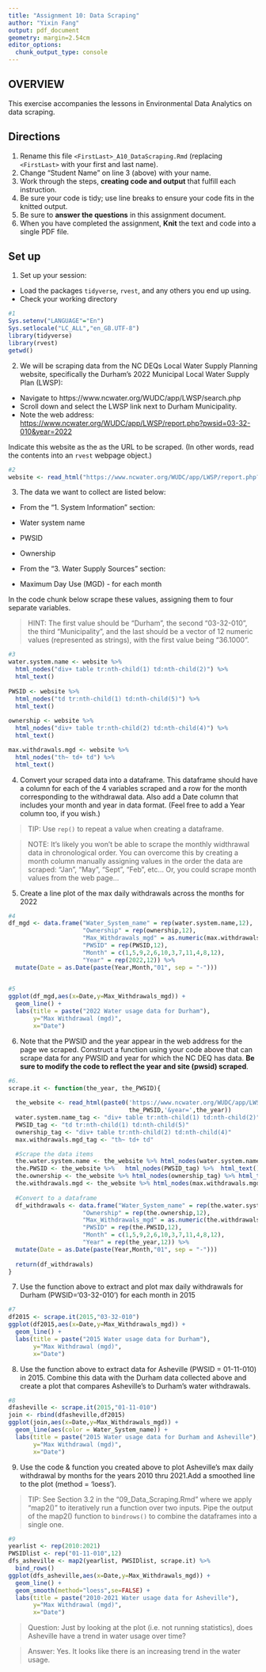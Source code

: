 ```yaml
---
title: "Assignment 10: Data Scraping"
author: "Yixin Fang"
output: pdf_document
geometry: margin=2.54cm
editor_options: 
  chunk_output_type: console
---
```


## OVERVIEW

This exercise accompanies the lessons in Environmental Data Analytics on data scraping. 

## Directions
1. Rename this file `<FirstLast>_A10_DataScraping.Rmd` (replacing `<FirstLast>` with your first and last name).
2. Change "Student Name" on line 3 (above) with your name.
3. Work through the steps, **creating code and output** that fulfill each instruction.
4. Be sure your code is tidy; use line breaks to ensure your code fits in the knitted output.
5. Be sure to **answer the questions** in this assignment document.
6. When you have completed the assignment, **Knit** the text and code into a single PDF file.


## Set up 
1. Set up your session:

* Load the packages `tidyverse`, `rvest`, and any others you end up using.
* Check your working directory

```r
#1
Sys.setenv("LANGUAGE"="En")
Sys.setlocale("LC_ALL","en_GB.UTF-8")
library(tidyverse)
library(rvest)
getwd()
```

2. We will be scraping data from the NC DEQs Local Water Supply Planning website, specifically the Durham's 2022 Municipal Local Water Supply Plan (LWSP): 
 * Navigate to https://www.ncwater.org/WUDC/app/LWSP/search.php
 * Scroll down and select the LWSP link next to Durham Municipality. 
 * Note the web address: <https://www.ncwater.org/WUDC/app/LWSP/report.php?pwsid=03-32-010&year=2022>
 
Indicate this website as the as the URL to be scraped. (In other words, read the contents into an `rvest` webpage object.)

```r
#2
website <- read_html("https://www.ncwater.org/WUDC/app/LWSP/report.php?pwsid=03-32-010&year=2022")

```

3. The data we want to collect are listed below:

* From the "1. System Information" section:
 * Water system name
 * PWSID
 * Ownership
 
* From the "3. Water Supply Sources" section:
 * Maximum Day Use (MGD) - for each month

In the code chunk below scrape these values, assigning them to four separate variables.

>HINT: The first value should be "Durham", the second "03-32-010", the third "Municipality", and the last should be a vector of 12 numeric values (represented as strings), with the first value being "36.1000".

```r
#3
water.system.name <- website %>% 
  html_nodes("div+ table tr:nth-child(1) td:nth-child(2)") %>%
  html_text()
  
PWSID <- website %>% 
  html_nodes("td tr:nth-child(1) td:nth-child(5)") %>% 
  html_text()
  
ownership <- website %>% 
  html_nodes("div+ table tr:nth-child(2) td:nth-child(4)") %>% 
  html_text()

max.withdrawals.mgd <- website %>% 
  html_nodes("th~ td+ td") %>% 
  html_text()

```


4. Convert your scraped data into a dataframe. This dataframe should have a column for each of the 4 variables scraped and a row for the month corresponding to the withdrawal data. Also add a Date column that includes your month and year in data format. (Feel free to add a Year column too, if you wish.)

>TIP: Use `rep()` to repeat a value when creating a dataframe.

>NOTE: It's likely you won't be able to scrape the monthly widthrawal data in chronological order. You can overcome this by creating a month column manually assigning values in the order the data are scraped: "Jan", "May", "Sept", "Feb", etc... Or, you could scrape month values from the web page...

5. Create a line plot of the max daily withdrawals across the months for 2022

```r
#4
df_mgd <- data.frame("Water_System_name" = rep(water.system.name,12),
                     "Ownership" = rep(ownership,12),
                     "Max_Withdrawals_mgd" = as.numeric(max.withdrawals.mgd),
                     "PWSID" = rep(PWSID,12),
                     "Month" = c(1,5,9,2,6,10,3,7,11,4,8,12),
                     "Year" = rep(2022,12)) %>%
  mutate(Date = as.Date(paste(Year,Month,"01", sep = "-")))
                    

#5
ggplot(df_mgd,aes(x=Date,y=Max_Withdrawals_mgd)) + 
  geom_line() + 
  labs(title = paste("2022 Water usage data for Durham"),
       y="Max Withdrawal (mgd)",
       x="Date") 
```

6. Note that the PWSID and the year appear in the web address for the page we scraped. Construct a function using your code above that can scrape data for any PWSID and year for which the NC DEQ has data. **Be sure to modify the code to reflect the year and site (pwsid) scraped**.

```r
#6.
scrape.it <- function(the_year, the_PWSID){
  
  the_website <- read_html(paste0('https://www.ncwater.org/WUDC/app/LWSP/report.php?pwsid=',
                                  the_PWSID,'&year=',the_year))
  water.system.name_tag <- "div+ table tr:nth-child(1) td:nth-child(2)"
  PWSID_tag <- "td tr:nth-child(1) td:nth-child(5)"
  ownership_tag <- "div+ table tr:nth-child(2) td:nth-child(4)"
  max.withdrawals.mgd_tag <- "th~ td+ td"

  #Scrape the data items
  the.water.system.name <- the_website %>% html_nodes(water.system.name_tag) %>% html_text()
  the.PWSID <- the_website %>%   html_nodes(PWSID_tag) %>%  html_text()
  the.ownership <- the_website %>% html_nodes(ownership_tag) %>% html_text()
  the.withdrawals.mgd <- the_website %>% html_nodes(max.withdrawals.mgd_tag) %>% html_text()
  
  #Convert to a dataframe
  df_withdrawals <- data.frame("Water_System_name" = rep(the.water.system.name,12),
                     "Ownership" = rep(the.ownership,12),
                     "Max_Withdrawals_mgd" = as.numeric(the.withdrawals.mgd),
                     "PWSID" = rep(the.PWSID,12),
                     "Month" = c(1,5,9,2,6,10,3,7,11,4,8,12),
                     "Year" = rep(the_year,12)) %>%
  mutate(Date = as.Date(paste(Year,Month,"01", sep = "-")))
  
  return(df_withdrawals)
}

```

7. Use the function above to extract and plot max daily withdrawals for Durham (PWSID='03-32-010') for each month in 2015

```r
#7
df2015 <- scrape.it(2015,"03-32-010")
ggplot(df2015,aes(x=Date,y=Max_Withdrawals_mgd)) + 
  geom_line() + 
  labs(title = paste("2015 Water usage data for Durham"),
       y="Max Withdrawal (mgd)",
       x="Date") 
```

8. Use the function above to extract data for Asheville (PWSID = 01-11-010) in 2015. Combine this data with the Durham data collected above and create a plot that compares Asheville's to Durham's water withdrawals.

```r
#8
dfasheville <- scrape.it(2015,"01-11-010")
join <- rbind(dfasheville,df2015)
ggplot(join,aes(x=Date,y=Max_Withdrawals_mgd)) + 
  geom_line(aes(color = Water_System_name)) + 
  labs(title = paste("2015 Water usage data for Durham and Asheville"),
       y="Max Withdrawal (mgd)",
       x="Date")

```


9. Use the code & function you created above to plot Asheville's max daily withdrawal by months for the years 2010 thru 2021.Add a smoothed line to the plot (method = 'loess').

> TIP: See Section 3.2 in the "09_Data_Scraping.Rmd" where we apply "map2()" to iteratively run a function over two inputs. Pipe the output of the map2() function to `bindrows()` to combine the dataframes into a single one. 

```r
#9 
yearlist <- rep(2010:2021)
PWSIDlist <- rep("01-11-010",12)
dfs_asheville <- map2(yearlist, PWSIDlist, scrape.it) %>%
  bind_rows()
ggplot(dfs_asheville,aes(x=Date,y=Max_Withdrawals_mgd)) + 
  geom_line() + 
  geom_smooth(method="loess",se=FALSE) +
  labs(title = paste("2010-2021 Water usage data for Asheville"),
       y="Max Withdrawal (mgd)",
       x="Date")
```

> Question: Just by looking at the plot (i.e. not running statistics), does Asheville have a trend in water usage over time?

> Answer: Yes. It looks like there is an increasing trend in the water usage. 
